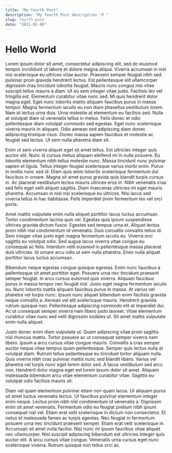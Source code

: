 ```yaml
---
title: "My fourth Post"
description: "My fourth Post description :P "
slug: fourth-post
date: "2021-02-09"
---
```


# Hello World
Lorem ipsum dolor sit amet, consectetur adipiscing elit, sed do eiusmod tempor incididunt ut labore et dolore magna aliqua. Viverra accumsan in nisl nisi scelerisque eu ultrices vitae auctor. Praesent semper feugiat nibh sed pulvinar proin gravida hendrerit lectus. Est pellentesque elit ullamcorper dignissim cras tincidunt lobortis feugiat. Mauris nunc congue nisi vitae suscipit tellus mauris a diam. Ut eu sem integer vitae justo. Facilisis leo vel fringilla est. Elementum curabitur vitae nunc sed. Mi quis hendrerit dolor magna eget. Eget nunc lobortis mattis aliquam faucibus purus in massa tempor. Magna fermentum iaculis eu non diam phasellus vestibulum lorem. Nam at lectus urna duis. Urna molestie at elementum eu facilisis sed. Nulla at volutpat diam ut venenatis tellus in metus. Felis donec et odio pellentesque diam volutpat commodo sed egestas. Eget nunc scelerisque viverra mauris in aliquam. Odio aenean sed adipiscing diam donec adipiscing tristique risus. Donec massa sapien faucibus et molestie ac feugiat sed lectus. Ut sem nulla pharetra diam sit.

Enim ut sem viverra aliquet eget sit amet tellus. Est ultricies integer quis auctor elit. Nunc id cursus metus aliquam eleifend mi in nulla posuere. Eu lobortis elementum nibh tellus molestie nunc. Massa tincidunt nunc pulvinar sapien et ligula. Tellus integer feugiat scelerisque varius morbi enim. Purus in mollis nunc sed id. Diam quis enim lobortis scelerisque fermentum dui faucibus in ornare. Magna sit amet purus gravida quis blandit turpis cursus in. Ac placerat vestibulum lectus mauris ultrices eros in. Nibh venenatis cras sed felis eget velit aliquet sagittis. Diam maecenas ultricies mi eget mauris pharetra. Accumsan in nisl nisi scelerisque eu ultrices. Nisi lacus sed viverra tellus in hac habitasse. Felis imperdiet proin fermentum leo vel orci porta.

Amet mattis vulputate enim nulla aliquet porttitor lacus luctus accumsan. Tortor condimentum lacinia quis vel. Egestas quis ipsum suspendisse ultrices gravida dictum fusce. Egestas sed tempus urna et. Aliquet lectus proin nibh nisl condimentum id venenatis. Duis convallis convallis tellus id. Sem integer vitae justo eget magna fermentum iaculis eu. Viverra orci sagittis eu volutpat odio. Sed augue lacus viverra vitae congue eu consequat ac felis. Interdum velit euismod in pellentesque massa placerat duis ultricies. Id ornare arcu odio ut sem nulla pharetra. Enim nulla aliquet porttitor lacus luctus accumsan.

Bibendum neque egestas congue quisque egestas. Enim nunc faucibus a pellentesque sit amet porttitor eget. Posuere urna nec tincidunt praesent semper feugiat. In arcu cursus euismod quis viverra. Aliquam faucibus purus in massa tempor nec feugiat nisl. Justo eget magna fermentum iaculis eu. Nunc lobortis mattis aliquam faucibus purus in massa. At varius vel pharetra vel turpis nunc. Ipsum nunc aliquet bibendum enim facilisis gravida neque convallis a. Aenean vel elit scelerisque mauris. Hendrerit gravida rutrum quisque non. Pellentesque adipiscing commodo elit at imperdiet dui. Ac ut consequat semper viverra nam libero justo laoreet. Vitae elementum curabitur vitae nunc sed velit dignissim sodales ut. Sit amet mattis vulputate enim nulla aliquet.

Justo donec enim diam vulputate ut. Quam adipiscing vitae proin sagittis nisl rhoncus mattis. Tortor posuere ac ut consequat semper viverra nam libero. Ipsum a arcu cursus vitae congue mauris. Convallis a cras semper auctor neque vitae tempus quam pellentesque. Semper quis lectus nulla at volutpat diam. Rutrum tellus pellentesque eu tincidunt tortor aliquam nulla. Quis viverra nibh cras pulvinar mattis nunc sed blandit libero. Varius vel pharetra vel turpis nunc eget lorem dolor sed. A lacus vestibulum sed arcu non. Hendrerit dolor magna eget est lorem ipsum dolor sit amet. Aliquam malesuada bibendum arcu vitae elementum curabitur vitae. Sagittis eu volutpat odio facilisis mauris sit.

Diam vel quam elementum pulvinar etiam non quam lacus. Ut aliquam purus sit amet luctus venenatis lectus. Ut faucibus pulvinar elementum integer enim neque. Lectus proin nibh nisl condimentum id venenatis a. Dignissim enim sit amet venenatis. Fermentum odio eu feugiat pretium nibh ipsum consequat nisl vel. Etiam erat velit scelerisque in dictum non consectetur. Et netus et malesuada fames ac turpis egestas. Nec feugiat in fermentum posuere urna nec tincidunt praesent semper. Etiam erat velit scelerisque in. Accumsan sit amet nulla facilisi. Nisl nunc mi ipsum faucibus vitae aliquet nec ullamcorper. Nisl suscipit adipiscing bibendum est ultricies integer quis auctor elit. A arcu cursus vitae congue. Venenatis urna cursus eget nunc scelerisque viverra. Rutrum quisque non tellus orci ac.